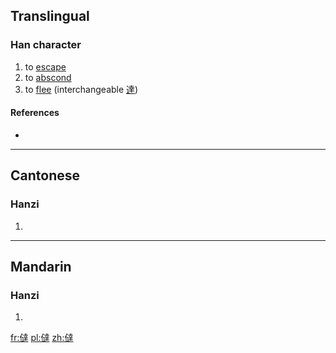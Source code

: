 {{also|達|𠉂}}
==Translingual==
{{zh-forms|s=𠉂}}

===Han character===
{{Han char|rn=9|rad=人|as=13|sn=15|four=|canj=OYGQ|ids=⿰亻達}}

# to [[escape]]
# to [[abscond]]
# to [[flee]] (interchangeable [[達]])

====References====
* {{Han ref|kx=0119.010|hdz=10217.020|uh=3493|ud=13459}}

----

==Cantonese==

===Hanzi===
{{yue-hanzi|sim=𠉂|jyut=[[taat3]]|y=taat3}}

# {{defn|lang=yue|sort=人13}}

----

==Mandarin==

===Hanzi===
{{cmn-hanzi|sim=𠉂|pin=[[tà]] ([[ta4]])|wg=t'a<sup>4</sup>}}

# {{defn|lang=cmn|sort=人13}}

[[fr:㒓]]
[[pl:㒓]]
[[zh:㒓]]